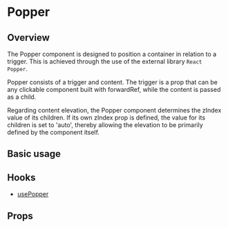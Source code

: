

<Meta of={Stories} />

# Popper

## Overview

The Popper component is designed to position a container in relation to a trigger.
This is achieved through the use of the external library `React Popper`.

Popper consists of a trigger and content.
The trigger is a prop that can be any clickable component
built with forwardRef, while the content is passed as a child.

Regarding content elevation, the Popper component determines
the zIndex value of its children.
If its own zIndex prop is defined, the value for its children is set to 'auto',
thereby allowing the elevation to be primarily defined by the component itself.

## Basic usage

<Canvas of={Stories.Base} />

## Hooks

- [usePopper](?path=/docs/components-core-popper-hooks-docs--docs)

## Props

<ArgTypes of={Stories} />
